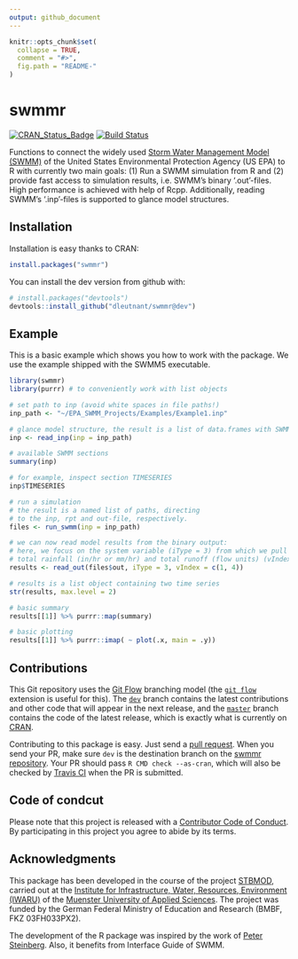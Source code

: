 ```yaml
---
output: github_document
---
```


<!-- README.md is generated from README.Rmd. Please edit that file -->

```r
knitr::opts_chunk$set(
  collapse = TRUE,
  comment = "#>",
  fig.path = "README-"
)
```

# swmmr

[![CRAN_Status_Badge](http://www.r-pkg.org/badges/version/swmmr)](https://cran.r-project.org/package=swmmr) [![Build Status](https://travis-ci.org/dleutnant/swmmr.svg?branch=dev)](https://travis-ci.org/dleutnant/swmmr)

Functions to connect the widely used [Storm Water Management Model (SWMM)](https://www.epa.gov/water-research/storm-water-management-model-swmm)
of the United States Environmental Protection Agency (US EPA) to R with currently 
two main goals: (1) Run a SWMM simulation from R and (2) provide fast 
access to simulation results, i.e. SWMM's binary '.out'-files. High performance is 
achieved with help of Rcpp. Additionally, reading SWMM's '.inp'-files is supported to 
glance model structures. 

## Installation

Installation is easy thanks to CRAN:
```r
install.packages("swmmr")
```

You can install the dev version from github with:
```r
# install.packages("devtools")
devtools::install_github("dleutnant/swmmr@dev")
```

## Example

This is a basic example which shows you how to work with the package. We use 
the example shipped with the SWMM5 executable.

```r

library(swmmr)
library(purrr) # to conveniently work with list objects

# set path to inp (avoid white spaces in file paths!)
inp_path <- "~/EPA_SWMM_Projects/Examples/Example1.inp"

# glance model structure, the result is a list of data.frames with SWMM sections
inp <- read_inp(inp = inp_path)

# available SWMM sections
summary(inp)

# for example, inspect section TIMESERIES
inp$TIMESERIES

# run a simulation
# the result is a named list of paths, directing
# to the inp, rpt and out-file, respectively.
files <- run_swmm(inp = inp_path)

# we can now read model results from the binary output:
# here, we focus on the system variable (iType = 3) from which we pull
# total rainfall (in/hr or mm/hr) and total runoff (flow units) (vIndex = c(1,4)).
results <- read_out(files$out, iType = 3, vIndex = c(1, 4))

# results is a list object containing two time series 
str(results, max.level = 2)

# basic summary
results[[1]] %>% purrr::map(summary)

# basic plotting
results[[1]] %>% purrr::imap( ~ plot(.x, main = .y))

```

## Contributions
This Git repository uses the [Git Flow](http://nvie.com/posts/a-successful-git-branching-model/) branching model (the [`git flow`](https://github.com/petervanderdoes/gitflow-avh) extension is useful for this). The [`dev`](https://github.com/dleutnant/swmmr/tree/dev) branch contains the latest contributions and other code that will appear in the next release, and the [`master`](https://github.com/dleutnant/swmmr) branch contains the code of the latest release, which is exactly what is currently on [CRAN](https://cran.r-project.org/package=swmmr).

Contributing to this package is easy. Just send a [pull request](https://help.github.com/articles/using-pull-requests/). When you send your PR, make sure `dev` is the destination branch on the [swmmr repository](https://github.com/dleutnant/swmmr). Your PR should pass `R CMD check --as-cran`, which will also be checked by <a href="https://travis-ci.org/dleutnant/swmmr">Travis CI</a> when the PR is submitted.

## Code of condcut
Please note that this project is released with a [Contributor Code of Conduct](CONDUCT.md). By participating in this project you agree to abide by its terms.

## Acknowledgments
This package has been developed in the course of the project [STBMOD](https://www.fh-muenster.de/forschung/forschungskatalog/projekt.php?pr_id=722), 
carried out at the [Institute for Infrastructure, Water, Resources, Environment (IWARU)](https://en.fh-muenster.de/iwaru/index.php) of the
[Muenster University of Applied Sciences](https://www.fh-muenster.de).
The project was funded by the German Federal Ministry of Education and Research (BMBF, FKZ 03FH033PX2).

The development of the R package was inspired by the work of [Peter Steinberg](https://github.com/PeterDSteinberg/RSWMM). Also, it benefits from Interface Guide of SWMM. 